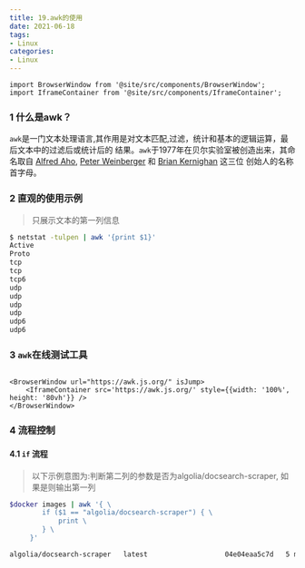 ```yaml
---
title: 19.awk的使用
date: 2021-06-18
tags:
- Linux
categories:
- Linux
---
```


```mdx-code-block
import BrowserWindow from '@site/src/components/BrowserWindow';
import IframeContainer from '@site/src/components/IframeContainer';
```


### 1 什么是awk？
`awk`是一门文本处理语言,其作用是对文本匹配,过滤，统计和基本的逻辑运算，最后文本中的过滤后或统计后的
结果。`awk`于1977年在贝尔实验室被创造出来，其命名取自
[Alfred Aho](https://en.wikipedia.org/wiki/Alfred_Aho),
[Peter Weinberger](https://en.wikipedia.org/wiki/Peter_J._Weinberger) 和
[Brian Kernighan](https://en.wikipedia.org/wiki/Brian_Kernighan) 这三位
创始人的名称首字母。

### 2 直观的使用示例
>  只展示文本的第一列信息
``` bash
$ netstat -tulpen | awk '{print $1}'
Active
Proto
tcp
tcp
tcp6
udp
udp
udp
udp
udp6
udp6
```
### 3 `awk`在线测试工具

```mdx-code-block

<BrowserWindow url="https://awk.js.org/" isJump>
    <IframeContainer src='https://awk.js.org/' style={{width: '100%', height: '80vh'}} />
</BrowserWindow>
```
### 4 流程控制

#### 4.1 `if` 流程

> 以下示例意图为:判断第二列的参数是否为algolia/docsearch-scraper, 如果是则输出第一列

``` bash title="找出第一列名为algolia/docsearch-scraper的镜像"
$docker images | awk '{ \
        if ($1 == "algolia/docsearch-scraper") { \
            print \
        } \
     }'
```

``` bash  title="输出"
algolia/docsearch-scraper   latest                   04e04eaa5c7d   5 months ago   1.74GB
```




